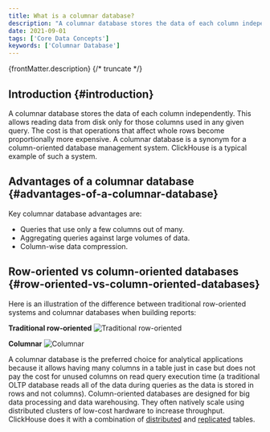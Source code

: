```yaml
---
title: What is a columnar database?
description: "A columnar database stores the data of each column independently. This allows reading data from disk only for those columns that are used in any given query."
date: 2021-09-01
tags: ['Core Data Concepts']
keywords: ['Columnar Database']
---
```


{frontMatter.description}
{/* truncate */}

## Introduction {#introduction}

A columnar database stores the data of each column independently. This allows reading data from disk only for those columns used in any given query. The cost is that operations that affect whole rows become proportionally more expensive. A columnar database is a synonym for a column-oriented database management system. ClickHouse is a typical example of such a system.

## Advantages of a columnar database {#advantages-of-a-columnar-database}

Key columnar database advantages are:

- Queries that use only a few columns out of many.
- Aggregating queries against large volumes of data.
- Column-wise data compression.

## Row-oriented vs column-oriented databases {#row-oriented-vs-column-oriented-databases}

Here is an illustration of the difference between traditional row-oriented systems and columnar databases when building reports:

**Traditional row-oriented**
![Traditional row-oriented](@site/docs/images/row-oriented.gif#)

**Columnar**
![Columnar](@site/docs/images/column-oriented.gif#)

A columnar database is the preferred choice for analytical applications because it allows having many columns in a table just in case but does not pay the cost for unused columns on read query execution time (a traditional OLTP database reads all of the data during queries as the data is stored in rows and not columns). Column-oriented databases are designed for big data processing and data warehousing. They often natively scale using distributed clusters of low-cost hardware to increase throughput. ClickHouse does it with a combination of [distributed](https://clickhouse.com/docs/en/engines/table-engines/special/distributed) and [replicated](https://clickhouse.com/docs/en/engines/table-engines/mergetree-family/replication) tables.
